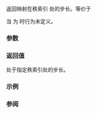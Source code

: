 {{cpp/container/mdspan/layout_left/mapping/title|stride}}
{{cpp/container/mdspan/layout_left/mapping/navbar}}
{{ddcl|since=c++23|
constexpr index_type stride(rank_type i) const noexcept;
}}
返回映射在秩索引 {{c|i}} 处的步长。等价于 {{box|{{c/core|return extents().}}{{tti|fwd-prod-of-extents}}{{c/core|(i);}}}}

{{cpp/enable_if| {{c|extents_type​::​rank() &gt; 0}} 为 {{c|true}} }}

当 {{c|1=i &gt;= extents_type::rank()}} 为 {{c|true}} 时行为未定义。

===参数===
{{par begin}}
{{par|i|范围 {{range|0|extents_type::rank()}} 中的秩索引}}
{{par end}}

===返回值===
处于指定秩索引处的步长。

===示例===
{{example}}

===参阅===
{{dsc begin}}
{{dsc inc|cpp/container/mdspan/layout_mapping/dsc stride|layout_stride}}
{{dsc inc|cpp/container/mdspan/dsc stride}}
{{dsc end}}

{{langlinks|de|en|es|ja|ru}}
